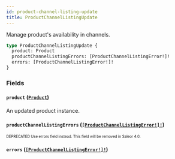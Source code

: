 ```yaml
---
id: product-channel-listing-update
title: ProductChannelListingUpdate
---
```


Manage product's availability in channels.

```graphql
type ProductChannelListingUpdate {
  product: Product
  productChannelListingErrors: [ProductChannelListingError!]!
  errors: [ProductChannelListingError!]!
}
```

### Fields

#### `product` ([`Product`](/developer/api-reference/objects/product.mdx))

An updated product instance.

#### `productChannelListingErrors` ([`[ProductChannelListingError!]!`](/developer/api-reference/objects/product-channel-listing-error.mdx))

<sub><sup><span className="deprecatedTag">DEPRECATED</span> Use errors field instead. This field will be removed in Saleor 4.0.</sup></sub>

#### `errors` ([`[ProductChannelListingError!]!`](/developer/api-reference/objects/product-channel-listing-error.mdx))
